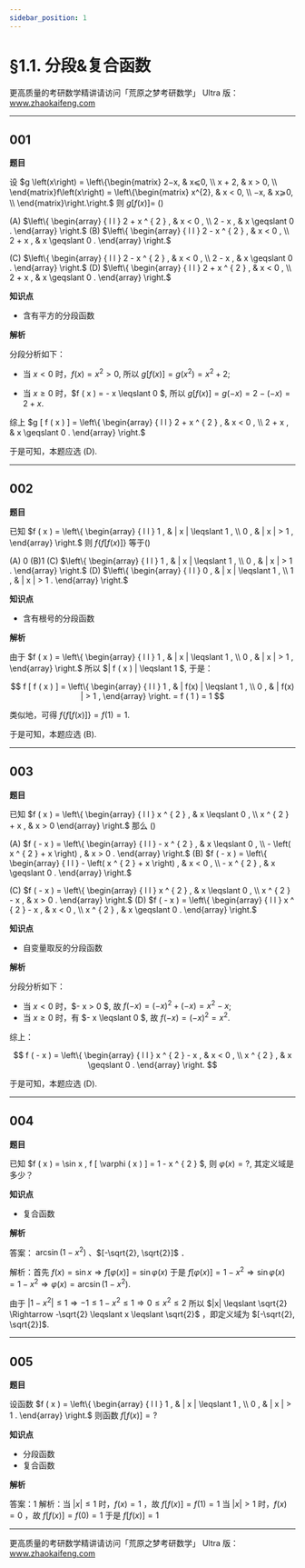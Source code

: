 ```yaml
---
sidebar_position: 1
---
```



# §1.1. 分段&复合函数

<span className={style1.ZHAOKAIFENGurl}>更高质量的考研数学精讲请访问「荒原之梦考研数学」 Ultra 版：www.zhaokaifeng.com</span>

---

## 001

**题目**

设 $g ⁡⁡\left(x\right) = \left\{\begin{matrix} 2−x, & x⩽0, \\ x + 2, & x > 0, \\  \end{matrix}f⁡⁡\left(x\right) = \left\{\begin{matrix} x^{2}, & x < 0, \\ −x, & x⩾0, \\  \end{matrix}\right.\right.$ 则 $g [ f ( x ) ] =$ ()

(A) $\left\{ \begin{array} { l l } 2 + x ^ { 2 } , & x < 0 , \\ 2 - x , & x \geqslant 0 . \end{array} \right.$	(B) $\left\{ \begin{array} { l l } 2 - x ^ { 2 } , & x < 0 , \\ 2 + x , & x \geqslant 0 . \end{array} \right.$

(C) $\left\{ \begin{array} { l l } 2 - x ^ { 2 } , & x < 0 , \\ 2 - x , & x \geqslant 0 . \end{array} \right.$	(D) $\left\{ \begin{array} { l l } 2 + x ^ { 2 } , & x < 0 , \\ 2 + x , & x \geqslant 0 . \end{array} \right.$

**知识点**

- 含有平方的分段函数

**解析**

分段分析如下：

- 当 $x < 0$ 时，$f ( x ) = x ^ { 2 } > 0$, 所以 $g [ f ( x ) ] = g \left( x ^ { 2 } \right) = x ^ { 2 } + 2$;

- 当 $x \geqslant 0$ 时，$f ( x ) = - x \leqslant 0 $, 所以 $g [ f ( x ) ] = g ( - x ) = 2 - ( - x ) = 2 + x$.

综上 $g [ f ( x ) ] = \left\{ \begin{array} { l l } 2 + x ^ { 2 } , & x < 0 , \\ 2 + x , & x \geqslant 0 . \end{array} \right.$

于是可知，本题应选 (D).

---

## 002

**题目**

已知 $f ( x ) = \left\{ \begin{array} { l l } 1 , & | x | \leqslant 1 , \\ 0 , & | x | > 1 , \end{array} \right.$ 则 $f \{ f [ f ( x ) ] \}$ 等于() 

(A) 0	(B)1	(C) $\left\{ \begin{array} { l l } 1 , & | x | \leqslant 1 , \\ 0 , & | x | > 1 . \end{array} \right.$	(D) $\left\{ \begin{array} { l l } 0 , & | x | \leqslant 1 , \\ 1 , & | x | > 1 . \end{array} \right.$

**知识点**

- 含有根号的分段函数

**解析**

由于 $f ( x ) = \left\{ \begin{array} { l l } 1 , & | x | \leqslant 1 , \\ 0 , & | x | > 1 , \end{array} \right.$ 所以 $| f ( x ) | \leqslant 1 $, 于是：

$$
f [ f ( x ) ] = \left\{ \begin{array} { l l } 1 , & | f(x) | \leqslant 1 , \\ 0 , & | f(x) | > 1 , \end{array} \right. = f ( 1 ) = 1
$$

类似地，可得 $f \{ f [ f ( x ) ] \} = f ( 1 ) = 1$.

于是可知，本题应选 (B).

---

## 003

**题目**

已知 $f ( x ) = \left\{ \begin{array} { l l } x ^ { 2 } , & x \leqslant 0 , \\ x ^ { 2 } + x , & x > 0 \end{array} \right.$ 那么 ()

(A) $f ( - x ) = \left\{ \begin{array} { l l } - x ^ { 2 } , & x \leqslant 0 , \\ - \left( x ^ { 2 } + x \right) , & x > 0 . \end{array} \right.$	(B) $f ( - x ) = \left\{ \begin{array} { l l } - \left( x ^ { 2 } + x \right) , & x < 0 , \\ - x ^ { 2 } , & x \geqslant 0 . \end{array} \right.$

(C) $f ( - x ) = \left\{ \begin{array} { l l } x ^ { 2 } , & x \leqslant 0 , \\ x ^ { 2 } - x , & x > 0 . \end{array} \right.$		(D) $f ( - x ) = \left\{ \begin{array} { l l } x ^ { 2 } - x , & x < 0 , \\ x ^ { 2 } , & x \geqslant 0 . \end{array} \right.$

**知识点**

- 自变量取反的分段函数

**解析**

分段分析如下：

- 当 $x < 0$ 时，$- x > 0 $, 故 $f ( - x ) = ( - x ) ^ { 2 } + ( - x ) = x ^ { 2 } - x$;
- 当 $x \geqslant 0$ 时，有 $- x \leqslant 0 $, 故 $f ( - x ) = ( - x ) ^ { 2 } = x ^ { 2 }$.

综上：

$$
f ( - x ) = \left\{ \begin{array} { l l } x ^ { 2 } - x , & x < 0 , \\ x ^ { 2 } , & x \geqslant 0 . \end{array} \right.
$$

于是可知，本题应选 (D). 

---

## 004

**题目**

已知 $f ( x ) = \sin x , f [ \varphi ( x ) ] = 1 - x ^ { 2 } $, 则 $\varphi ( x ) =?$, 其定义域是多少？

**知识点**

- 复合函数

**解析**

答案： $\arcsin \left(1-x^2\right)$ 、$[-\sqrt{2}, \sqrt{2}]$ ．

解析：首先 $f(x)=\sin x \Rightarrow f[\varphi(x)]=\sin \varphi(x)$ 
于是 $f[\varphi(x)]=1-x^2 \Rightarrow \sin \varphi(x)=1-x^2 \Rightarrow \varphi(x)=\arcsin \left(1-x^2\right)$.

由于 $\left|1-x^2\right| \leqslant 1 \Rightarrow -1 \leqslant 1-x^2 \leqslant 1 \Rightarrow 0 \leqslant x^2 \leqslant 2$
所以 $|x| \leqslant \sqrt{2} \Rightarrow -\sqrt{2} \leqslant x \leqslant \sqrt{2}$  ，即定义域为 $[-\sqrt{2}, \sqrt{2}]$.

---

## 005

**题目**

设函数 $f ( x ) = \left\{ \begin{array} { l l } 1 , & | x | \leqslant 1 , \\ 0 , & | x | > 1 . \end{array} \right.$ 则函数 $f [ f ( x ) ] = ?$

**知识点**

- 分段函数
- 复合函数

**解析**

答案：1
解析：当 $|x| \leqslant 1$ 时，$f(x)=1$ ，故 $f[f(x)]=f(1)=1$
当 $|x|>1$ 时，$f(x)=0$ ，故 $f[f(x)]=f(0)=1$
于是 $f[f(x)]=1$

---

<span className={style1.ZHAOKAIFENGurl}>更高质量的考研数学精讲请访问「荒原之梦考研数学」 Ultra 版：www.zhaokaifeng.com</span>